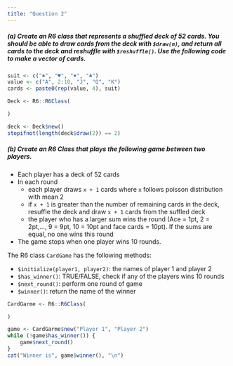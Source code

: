 ```yaml
---
title: "Question 2"
---
```



##### (a) Create an R6 class that represents a shuffled deck of 52 cards. You should be able to draw cards from the deck with `$draw(n)`, and return all cards to the deck and reshuffle with `$reshuffle()`. Use the following code to make a vector of cards.

```r
suit <- c("♠", "♥", "♦", "♣")
value <- c("A", 2:10, "J", "Q", "K")
cards <- paste0(rep(value, 4), suit)
```

```r
Deck <- R6::R6Class(

)
```


```r
deck <- Deck$new()
stopifnot(length(deck$draw(2)) == 2)
```



##### (b) Create an R6 Class that plays the following game between two players.


- Each player has a deck of 52 cards
- In each round
    - each player draws `x + 1` cards where `x` follows poisson distribution with mean 2
    - if `x + 1` is greater than the number of remaining cards in the deck, resuffle the deck and draw `x + 1` cards from the suffled deck
    - the player who has a larger sum wins the round (Ace = 1pt, 2 = 2pt,..., 9 = 9pt, 10 = 10pt and face cards = 10pt). If the sums are equal, no one wins this round
- The game stops when one player wins 10 rounds.


The R6 class `CardGame` has the following methods: 

- `$initialize(player1, player2)`: the names of player 1 and player 2
- `$has_winner()`: TRUE/FALSE, check if any of the players wins 10 rounds
- `$next_round()`: perform one round of game
- `$winner()`:    return the name of the winner


```r
CardGarme <- R6::R6Class(

)
```


```r
game <- CardGarme$new("Player 1", "Player 2")
while (!game$has_winner()) {
    game$next_round()
}
cat("Winner is", game$winner(), "\n")
```
